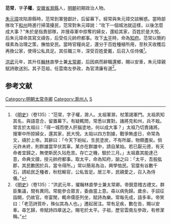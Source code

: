 '''范常'''，字'''子權'''，[[安徽省|安徽省]][[滁縣|滁縣]]人，[[明朝|明朝]]初期政治人物。

[[朱元璋|朱元璋]]攻陷滁縣時，范常到軍營獻計，后留幕下。經常與朱元璋交談解惑。當時部隊攻下[[和州|和州]]時進行掃蕩擾民，范常對朱元璋說：“攻下一個城池就這樣，以後怎麼成大事？”朱於是指責部隊，并搜尋軍中掠奪的婦女，還給其家，百姓於是大悅。后朱元璋命其寫文禱告，后受任元帥府都事。攻下[[太平府_(安徽省)|太平]]時，命為[[知府|知府]]。范常以簡約樸素為治理之策，撫恤安民。當時官糧尚足，還分于百姓種植所用，至秋天收穫后再換公家，使得公私具足。其任職三年，深受百姓愛戴，后召入任侍儀<ref>《[[明史|明史]]》（卷135）：“范常，字子權，滁人。太祖軍滁，杖策謁軍門。太祖夙知其名，與語意合，留置幕下。有疑輒問，常悉以實對。諸將克和州，兵不戢。常言於太祖曰：「得一城而使人肝腦塗地，何以成大事？」太祖乃切責諸將。搜軍中所掠婦女，還其家，民大悅。太祖以四方割據，戰爭無虛日，命常為文，禱於上帝。其辭曰：「今天下紛紜，生民塗炭，不有所屬，物類盡矣。倘元祚未終，則群雄當早伏其辜。某亦在群雄中，請自某始。若已厭元德，有天命者宜歸之，無使斯民久阽危苦。存亡之機，驗於三月。」太祖嘉其能達己意，命典文牘，授元帥府都事。取太平，命為知府，諭之曰：「太平，吾股肱郡，其民數困於兵，當令得所。」常以簡易為治，興學恤民。官廩有谷數千石，請給民乏種者，秋稔輸官，公私皆足。居三年，民親愛之，召入為侍儀。”</ref>。

[[洪武|洪武]]元年，其升任[[翰林|翰林]]直學士兼[[太常卿|太常卿]]，后因病而辭職還鄉，賜以安車，朱元璋親賦詩歌送別。其子范祖，任雲南左參政，為官清廉有道<ref>《[[明史|明史]]》（卷135）：“洪武元年，擢翰林直學士兼太常卿。帝銳意稽古禮文。群臣集議，間有異同。常能參合眾言，委曲當上意。尋以病免歸。歲余，手詔征詣闕，仍故官。帝宴閒，輒命儒臣列坐，賦詩為樂。常每先成，語多率。帝笑曰：「老范詩質朴，殊似其為人也。」遷起居注。常有足疾，數在告，賜以安車。尋乞歸，帝賦詩四章送之。賜宅於太平。子祖，歷官雲南左參政，有修潔稱。”</ref>。

==参考文献==
{{wikisource|明史/卷135}}
<div class="references-small">
<references></references>
</div>

{{DEFAULTSORT:Fan范}}
[[Category:明朝太常寺卿|Category:明朝太常寺卿]]
[[Category:滁州人|Category:滁州人]]
[[Category:范姓|S]]